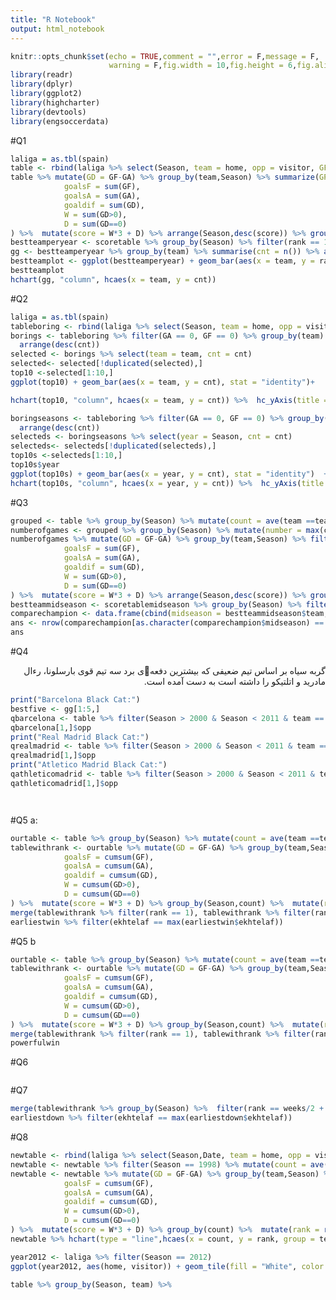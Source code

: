 ```yaml
---
title: "R Notebook"
output: html_notebook
---
```



```r
knitr::opts_chunk$set(echo = TRUE,comment = "",error = F,message = F,
                      warning = F,fig.width = 10,fig.height = 6,fig.align = "center")
library(readr)
library(dplyr)
library(ggplot2)
library(highcharter)
library(devtools)
library(engsoccerdata)

```
#Q1
```r
laliga = as.tbl(spain)
table <- rbind(laliga %>% select(Season, team = home, opp = visitor, GF = hgoal, GA = vgoal,Date), laliga %>% select(Season, team = visitor, opp = home, GF = vgoal, GA = hgoal,Date)) %>% arrange(Date)
table %>% mutate(GD = GF-GA) %>% group_by(team,Season) %>% summarize(GP = n(),
            goalsF = sum(GF),
            goalsA = sum(GA),
            goaldif = sum(GD),
            W = sum(GD>0),
            D = sum(GD==0)
) %>%  mutate(score = W*3 + D) %>% arrange(Season,desc(score)) %>% group_by(Season) %>%  mutate(rank = rank(-score*100000 - goaldif*1000 - goalsF) %>% as.integer()) -> scoretable
bestteamperyear <- scoretable %>% group_by(Season) %>% filter(rank == 1) 
gg <- bestteamperyear %>% group_by(team) %>% summarise(cnt = n()) %>% arrange(desc(cnt))
bestteamplot <- ggplot(bestteamperyear) + geom_bar(aes(x = team, y = rank), stat = "identity") + theme(axis.text.x = element_text(angle = 90, hjust = 1))
bestteamplot 
hchart(gg, "column", hcaes(x = team, y = cnt))

```
#Q2
```r
laliga = as.tbl(spain)
tableboring <- rbind(laliga %>% select(Season, team = home, opp = visitor, GF = hgoal, GA = vgoal,Date), laliga %>% select(Season, team = visitor, opp = home, GF = vgoal, GA = hgoal,Date)) %>% arrange(Date)
borings <- tableboring %>% filter(GA == 0, GF == 0) %>% group_by(team) %>% mutate(cnt = n()) %>% 
  arrange(desc(cnt)) 
selected <- borings %>% select(team = team, cnt = cnt)
selected<- selected[!duplicated(selected),] 
top10 <-selected[1:10,]
ggplot(top10) + geom_bar(aes(x = team, y = cnt), stat = "identity")+   labs(y = "Number of 0-0 equal") +  theme(axis.text.x = element_text(angle = 90, hjust = 1))

hchart(top10, "column", hcaes(x = team, y = cnt)) %>%  hc_yAxis(title = list(text = "Number of 0-0 equal"))

boringseasons <- tableboring %>% filter(GA == 0, GF == 0) %>% group_by(Season) %>% mutate(cnt = n()) %>% 
  arrange(desc(cnt))
selecteds <- boringseasons %>% select(year = Season, cnt = cnt)
selecteds<- selecteds[!duplicated(selecteds),] 
top10s <-selecteds[1:10,]
top10s$year
ggplot(top10s) + geom_bar(aes(x = year, y = cnt), stat = "identity")  + labs(y = "Number of 0-0 equal") +  theme(axis.text.x = element_text(angle = 90, hjust = 1))
hchart(top10s, "column", hcaes(x = year, y = cnt)) %>%  hc_yAxis(title = list(text = "Number of 0-0 equal"))

```
#Q3
```r
grouped <- table %>% group_by(Season) %>% mutate(count = ave(team ==team, team, FUN = cumsum))
numberofgames <- grouped %>% group_by(Season) %>% mutate(number = max(count))
numberofgames %>% mutate(GD = GF-GA) %>% group_by(team,Season) %>% filter(count <= number/2) %>% summarize(GP = n(),
            goalsF = sum(GF),
            goalsA = sum(GA),
            goaldif = sum(GD),
            W = sum(GD>0),
            D = sum(GD==0)
) %>%  mutate(score = W*3 + D) %>% arrange(Season,desc(score)) %>% group_by(Season) %>%  mutate(rank = rank(-score*100000 - goaldif*1000 - goalsF) %>% as.integer()) -> scoretablemidseason
bestteammidseason <- scoretablemidseason %>% group_by(Season) %>% filter(rank == 1) 
comparechampion <- data.frame(cbind(midseason = bestteammidseason$team, allseason = bestteamperyear$team,year = bestteammidseason$Season))
ans <- nrow(comparechampion[as.character(comparechampion$midseason) == as.character(comparechampion$allseason),])/nrow(comparechampion) *100
ans
```

#Q4
<p dir = "rtl">
گربه سیاه بر اساس تیم ضعیفی که بیشترین دفعهی برد سه تیم قوی بارسلونا، رءال مادرید و اتلتیکو را داشته است به دست آمده است.
</p>
```r
print("Barcelona Black Cat:")
bestfive <- gg[1:5,]
qbarcelona <- table %>% filter(Season > 2000 & Season < 2011 & team == "FC Barcelona" & GF < GA) %>% filter(!(opp %in% bestfive$team)) %>% group_by(opp) %>% summarise(n = n(), ) %>% arrange(desc(n))
qbarcelona[1,]$opp
print("Real Madrid Black Cat:")
qrealmadrid <- table %>% filter(Season > 2000 & Season < 2011 & team == "Real Madrid" & GF < GA) %>% filter(!(opp %in% bestfive$team)) %>% group_by(opp) %>% summarise(n = n(), ) %>% arrange(desc(n))
qrealmadrid[1,]$opp
print("Atletico Madrid Black Cat:")
qathleticomadrid <- table %>% filter(Season > 2000 & Season < 2011 & team == "Atletico Madrid" & GF < GA) %>% filter(!(opp %in% bestfive$team)) %>% group_by(opp) %>% summarise(n = n(), ) %>% arrange(desc(n))
qathleticomadrid[1,]$opp




```
#Q5
a:
```r
ourtable <- table %>% group_by(Season) %>% mutate(count = ave(team ==team, team, FUN = cumsum))
tablewithrank <- ourtable %>% mutate(GD = GF-GA) %>% group_by(team,Season) %>% mutate(
            goalsF = cumsum(GF),
            goalsA = cumsum(GA), 
            goaldif = cumsum(GD),
            W = cumsum(GD>0),
            D = cumsum(GD==0)
) %>%  mutate(score = W*3 + D) %>% group_by(Season,count) %>%  mutate(rank = rank(-score*100000 - goaldif*1000 - goalsF) %>% as.integer()) %>% arrange(Season, count,rank) %>% group_by(Season) %>% mutate(weeks = max(count)) %>%   select(Season, count, rank, weeks,score,team)
merge(tablewithrank %>% filter(rank == 1), tablewithrank %>% filter(rank == 2), by= c("Season","count","weeks")) %>% group_by(Season) %>%  arrange(count) %>% filter((score.x - score.y) > (weeks - count)*3) %>% filter(1:n() == 1) %>% mutate(ekhtelaf = as.integer(weeks - count)) ->earliestwin
earliestwin %>% filter(ekhtelaf == max(earliestwin$ekhtelaf))
```
#Q5
b
```r
ourtable <- table %>% group_by(Season) %>% mutate(count = ave(team ==team, team, FUN = cumsum))
tablewithrank <- ourtable %>% mutate(GD = GF-GA) %>% group_by(team,Season) %>% mutate(
            goalsF = cumsum(GF),
            goalsA = cumsum(GA), 
            goaldif = cumsum(GD),
            W = cumsum(GD>0),
            D = cumsum(GD==0)
) %>%  mutate(score = W*3 + D) %>% group_by(Season,count) %>%  mutate(rank = rank(-score*100000 - goaldif*1000 - goalsF) %>% as.integer()) %>% arrange(Season, count,rank) %>% group_by(Season) %>% mutate(weeks = max(count)) %>%   select(Season, count, rank, weeks,score,team)
merge(tablewithrank %>% filter(rank == 1), tablewithrank %>% filter(rank == 2), by= c("Season","count","weeks")) %>%  arrange(count) %>% filter((score.x - score.y) == max(score.x - score.y)) %>% filter(count == weeks) ->powerfulwin
powerfulwin
```
#Q6
```r

```

#Q7
```r
merge(tablewithrank %>% group_by(Season) %>%  filter(rank == weeks/2 + 1), tablewithrank %>% group_by(Season) %>% filter(rank == weeks/2 - 2), by= c("Season","count","weeks")) %>% group_by(Season) %>%  arrange(count) %>% filter((score.y - score.x) > (weeks - count)*3) %>% filter(1:n() == 1) %>% mutate(ekhtelaf = as.integer(weeks - count)) -> earliestdown
earliestdown %>% filter(ekhtelaf == max(earliestdown$ekhtelaf))

```
#Q8
```r
newtable <- rbind(laliga %>% select(Season,Date, team = home, opp = visitor, GF = hgoal, GA = vgoal), laliga %>% select(Season, Date, team = visitor, opp = home, GF = vgoal, GA = hgoal)) %>% arrange(Date)
newtable <- newtable %>% filter(Season == 1998) %>% mutate(count = ave(team ==team, team, FUN = cumsum))
newtable <- newtable %>% mutate(GD = GF-GA) %>% group_by(team,Season) %>% mutate(
            goalsF = cumsum(GF),
            goalsA = cumsum(GA), 
            goaldif = cumsum(GD),
            W = cumsum(GD>0),
            D = cumsum(GD==0)
) %>%  mutate(score = W*3 + D) %>% group_by(count) %>%  mutate(rank = rank(-score*100000 - goaldif*1000 - goalsF) %>% as.integer()) %>% select(Date, count, rank,score,team)
newtable %>% hchart(type = "line",hcaes(x = count, y = rank, group = team)) %>% hc_xAxis(title = list(text = "week"))
```
```r
year2012 <- laliga %>% filter(Season == 2012)
ggplot(year2012, aes(home, visitor)) + geom_tile(fill = "White", color = "Black") + theme(axis.text.x = element_text(angle = 90, hjust = 1)) + geom_text(aes(label = FT))

```
```r
table %>% group_by(Season, team) %>% 
```

